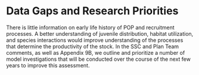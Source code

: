# Data Gaps and Research Priorities
There is little information on early life history of POP and recruitment processes. A better understanding of juvenile distribution, habitat utilization, and species interactions would improve understanding of the processes that determine the productivity of the stock. In the SSC and Plan Team comments, as well as Appendix 9B, we outline and prioritize a number of model investigations that will be conducted over the course of the next few years to improve this assessment.
 